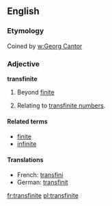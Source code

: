 ==English==
===Etymology===
Coined by [[w:Georg Cantor]]
===Adjective===
'''transfinite'''
#Beyond [[finite]]
#{{mathematics}} Relating to [[transfinite number]]s.

====Related terms====
*[[finite]]
*[[infinite]]

====Translations====
*French: [[transfini]]
*German: [[transfinit]]

[[fr:transfinite]]
[[pl:transfinite]]